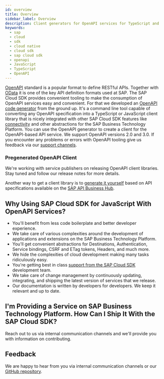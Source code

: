 ```yaml
---
id: overview
title: Overview
sidebar_label: Overview
description: Client generators for OpenAPI services for TypeScript and JavaScript
keywords:
  - sap
  - cloud
  - sdk
  - cloud native
  - cloud sdk
  - sap cloud sdk
  - openapi
  - JavaScript
  - TypeScript
  - OpenAPI
---
```


[OpenAPI](https://www.openapis.org/) standard is a popular format to define RESTful APIs.
Together with [OData](../odata/overview.mdx) it is one of the key API definition formats used at SAP.
The SAP Cloud SDK provides convenient tooling to make the consumption of OpenAPI services easy and convenient.
For that we developed an [OpenAPI code generator](generate-openapi-client.mdx) from the ground up.
It's a command line tool capable of converting any OpenAPI specification into a TypeScript or JavaScript client library that is nicely integrated with other SAP Cloud SDK features like [connectivity](../connectivity/destination.mdx) and other abstractions for the SAP Business Technology Platform.
You can use the OpenAPI generator to create a client for the OpenAPI-based API service.
We support OpenAPI versions 2.0 and 3.0.
If you encounter any problems or errors with OpenAPI tooling give us feedback via our [support channels](../../../overview/support.mdx).

### Pregenerated OpenAPI Client

We're working with service publishers on releasing OpenAPI client libraries.
Stay tuned and follow our release notes for more details.

Another way to get a client library is to [generate it yourself](generate-openapi-client.mdx) based on API specifications available on the [SAP API Business Hub](https://api.sap.com/).

## Why Using SAP Cloud SDK for JavaScript With OpenAPI Services?

- You'll benefit from less code boilerplate and better developer experience.
- We take care of various complexities around the development of applications and extensions on the SAP Business Technology Platform.
- You'll get convenient abstractions for Destinations, Authentication, Service bindings, CSRF and ETag tokens, Headers, and much more.
- We hide the complexities of cloud development making many tasks ridiculously easy.
- You're getting best in class [support from the SAP Cloud SDK](https://github.com/SAP/cloud-sdk-js/issues/new/choose) development team.
- We take care of change management by continuously updating, integrating, and shipping the latest version of services that we release.
- Our documentation is written by developers for developers.
  We keep it relevant and up to date.

## I'm Providing a Service on SAP Business Technology Platform. How Can I Ship It With the SAP Cloud SDK?

Reach out to us via internal communication channels and we'll provide you with information on contributing.

## Feedback

We are happy to hear from you via internal communication channels or our [GitHub repository](https://github.com/SAP/cloud-sdk-js/issues/new/choose).

